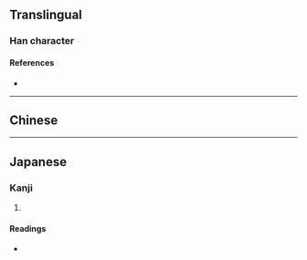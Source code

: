 {{character info}}
==Translingual==

===Han character===
{{Han char|rn=86|rad=火|as=04|sn=8|four=|canj=FOP|ids=⿱火化}}

====References====
* {{Han ref|kx=0668.031|dkj=18925|dj=1077.040|hdz=32192.060|uh=709B|ud=28827}}

----

==Chinese==
{{zh-see|光|v}}

----

==Japanese==

===Kanji===
{{ja-kanji|grade=|rs=火04}}

# {{rfdef|ja|sort=火04}}

====Readings====
* {{ja-readings|on=[[よう]] (yō), [[きょう]] (kyō)|kun=[[てるす]] (terusu)}}